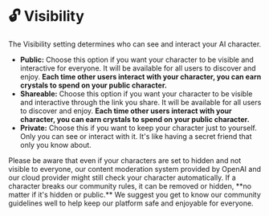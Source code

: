 # 🔓 Visibility

The Visibility setting determines who can see and interact your AI character.

- **Public:** Choose this option if you want your character to be visible and interactive for everyone. It will be available for all users to discover and enjoy. **Each time other users interact with your character, you can earn crystals to spend on your public character.**
- **Shareable:** Choose this option if you want your character to be visible and interactive through the link you share. It will be available for all users to discover and enjoy. **Each time other users interact with your character, you can earn crystals to spend on your public character.**
- **Private:** Choose this if you want to keep your character just to yourself. Only you can see or interact with it. It's like having a secret friend that only you know about.


<Callout type="error" emoji="️🚫">
  Please be aware that even if your characters are set to hidden and not visible
  to everyone, our content moderation system provided by OpenAI and our cloud
  provider might still check your character automatically. If a character breaks
  our community rules, it can be removed or hidden, **no matter if it's hidden
  or public.** We suggest you get to know our community guidelines well to help
  keep our platform safe and enjoyable for everyone.
</Callout>
